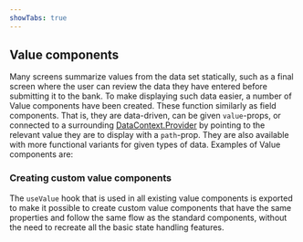 ```yaml
---
showTabs: true
---
```


## Value components

Many screens summarize values from the data set statically, such as a final screen where the user can review the data they have entered before submitting it to the bank. To make displaying such data easier, a number of Value components have been created. These function similarly as field components. That is, they are data-driven, can be given `value`-props, or connected to a surrounding [DataContext.Provider](/uilib/extensions/forms/DataContext/Provider) by pointing to the relevant value they are to display with a `path`-prop. They are also available with more functional variants for given types of data. Examples of Value components are:

### Creating custom value components

The `useValue` hook that is used in all existing value components is exported to make it possible to create custom value components that have the same properties and follow the same flow as the standard components, without the need to recreate all the basic state handling features.
